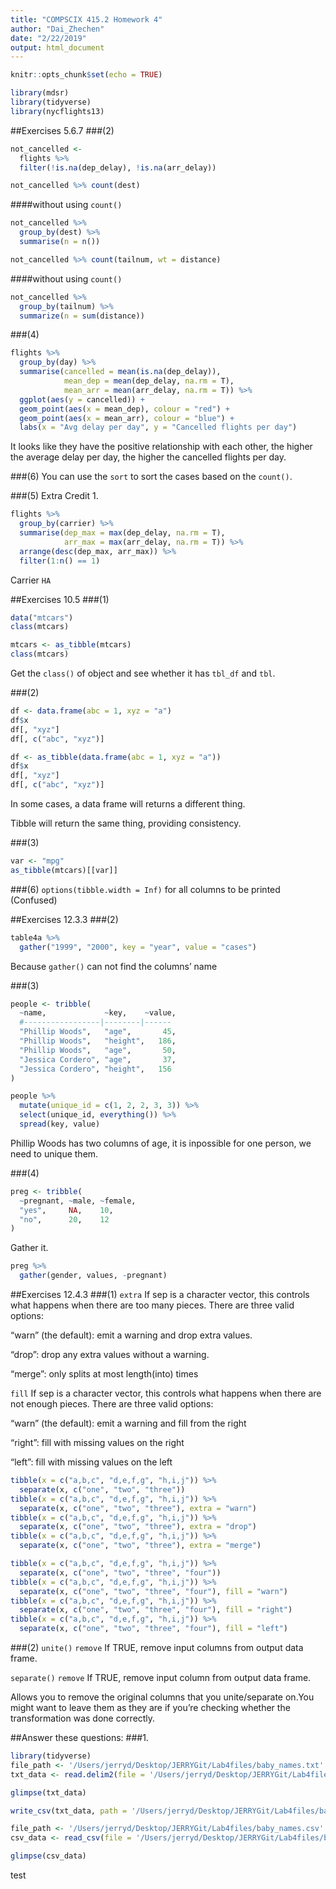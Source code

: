 ```yaml
---
title: "COMPSCIX 415.2 Homework 4"
author: "Dai_Zhechen"
date: "2/22/2019"
output: html_document
---
```


```r
knitr::opts_chunk$set(echo = TRUE)
```
```r
library(mdsr)
library(tidyverse)
library(nycflights13)
```
##Exercises 5.6.7
###(2)

```r
not_cancelled <-
  flights %>% 
  filter(!is.na(dep_delay), !is.na(arr_delay))
```
```r
not_cancelled %>% count(dest)
```
####without using `count()`
```r
not_cancelled %>%
  group_by(dest) %>%
  summarise(n = n())
```
```r
not_cancelled %>% count(tailnum, wt = distance)
```
####without using `count()`
```r
not_cancelled %>%
  group_by(tailnum) %>%
  summarize(n = sum(distance))
```

###(4)
```r
flights %>%
  group_by(day) %>%
  summarise(cancelled = mean(is.na(dep_delay)),
            mean_dep = mean(dep_delay, na.rm = T),
            mean_arr = mean(arr_delay, na.rm = T)) %>%
  ggplot(aes(y = cancelled)) +
  geom_point(aes(x = mean_dep), colour = "red") +
  geom_point(aes(x = mean_arr), colour = "blue") +
  labs(x = "Avg delay per day", y = "Cancelled flights per day")
```

It looks like they have the positive relationship with each other, the higher the average delay per day, the higher the cancelled flights per day.

###(6)
You can use the `sort` to sort the cases based on the `count()`.

###(5) Extra Credit
1.
```r
flights %>%
  group_by(carrier) %>%
  summarise(dep_max = max(dep_delay, na.rm = T),
            arr_max = max(arr_delay, na.rm = T)) %>%
  arrange(desc(dep_max, arr_max)) %>%
  filter(1:n() == 1)
```


Carrier `HA`

##Exercises 10.5
###(1)
```r
data("mtcars")
class(mtcars)

mtcars <- as_tibble(mtcars)
class(mtcars)
```

Get the `class()` of object and see whether it has `tbl_df` and `tbl`.

###(2)
```r
df <- data.frame(abc = 1, xyz = "a")
df$x
df[, "xyz"]
df[, c("abc", "xyz")]
```

```r
df <- as_tibble(data.frame(abc = 1, xyz = "a"))
df$x
df[, "xyz"]
df[, c("abc", "xyz")]
```

In some cases, a data frame will returns a different thing.

Tibble will return the same thing, providing consistency.

###(3)
```r
var <- "mpg"
as_tibble(mtcars)[[var]]
```

###(6)
`options(tibble.width = Inf)` for all columns to be printed (Confused)

##Exercises 12.3.3
###(2)
```r
table4a %>% 
  gather("1999", "2000", key = "year", value = "cases")
```

Because `gather()` can not find the columns' name

###(3)
```r
people <- tribble(
  ~name,             ~key,    ~value,
  #-----------------|--------|------
  "Phillip Woods",   "age",       45,
  "Phillip Woods",   "height",   186,
  "Phillip Woods",   "age",       50,
  "Jessica Cordero", "age",       37,
  "Jessica Cordero", "height",   156
)
```
```r
people %>%
  mutate(unique_id = c(1, 2, 2, 3, 3)) %>%
  select(unique_id, everything()) %>%
  spread(key, value)
```

Phillip Woods has two columns of age, it is inpossible for one person, we need to unique them.

###(4)
```r
preg <- tribble(
  ~pregnant, ~male, ~female,
  "yes",     NA,    10,
  "no",      20,    12
)
```

Gather it.
```r
preg %>%
  gather(gender, values, -pregnant)
```

##Exercises 12.4.3
###(1)
`extra` If sep is a character vector, this controls what happens when there are too many pieces. There are three valid options:

"warn" (the default): emit a warning and drop extra values.

"drop": drop any extra values without a warning.

"merge": only splits at most length(into) times

`fill` If sep is a character vector, this controls what happens when there are not enough pieces. There are three valid options:

"warn" (the default): emit a warning and fill from the right

"right": fill with missing values on the right

"left": fill with missing values on the left

```r
tibble(x = c("a,b,c", "d,e,f,g", "h,i,j")) %>% 
  separate(x, c("one", "two", "three"))
tibble(x = c("a,b,c", "d,e,f,g", "h,i,j")) %>% 
  separate(x, c("one", "two", "three"), extra = "warn")
tibble(x = c("a,b,c", "d,e,f,g", "h,i,j")) %>% 
  separate(x, c("one", "two", "three"), extra = "drop")
tibble(x = c("a,b,c", "d,e,f,g", "h,i,j")) %>% 
  separate(x, c("one", "two", "three"), extra = "merge")
```
```r
tibble(x = c("a,b,c", "d,e,f,g", "h,i,j")) %>% 
  separate(x, c("one", "two", "three", "four"))
tibble(x = c("a,b,c", "d,e,f,g", "h,i,j")) %>% 
  separate(x, c("one", "two", "three", "four"), fill = "warn")
tibble(x = c("a,b,c", "d,e,f,g", "h,i,j")) %>% 
  separate(x, c("one", "two", "three", "four"), fill = "right")
tibble(x = c("a,b,c", "d,e,f,g", "h,i,j")) %>% 
  separate(x, c("one", "two", "three", "four"), fill = "left")
```

###(2)
`unite()` `remove`	If TRUE, remove input columns from output data frame.

`separate()` `remove`	If TRUE, remove input column from output data frame.

Allows you to remove the original columns that you unite/separate on.You might want to leave them as they are if you're checking whether the transformation was done correctly.

##Answer these questions:
###1.
```r
library(tidyverse)
file_path <- '/Users/jerryd/Desktop/JERRYGit/Lab4files/baby_names.txt'
txt_data <- read.delim2(file = '/Users/jerryd/Desktop/JERRYGit/Lab4files/baby_names.txt', sep = "|")
```
```r
glimpse(txt_data)
```
```r
write_csv(txt_data, path = '/Users/jerryd/Desktop/JERRYGit/Lab4files/baby_names.csv')
```
```r
file_path <- '/Users/jerryd/Desktop/JERRYGit/Lab4files/baby_names.csv'
csv_data <- read_csv(file = '/Users/jerryd/Desktop/JERRYGit/Lab4files/baby_names.csv')
```
```r
glimpse(csv_data)
```

test